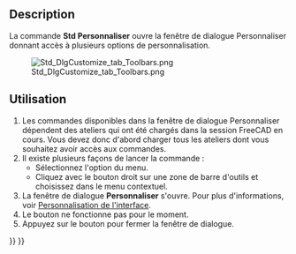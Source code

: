 <languages/>

{{Docnav/fr
|[[Std_UnitsCalculator/fr|Convertisseur d'unités]]
|[[Std_AddonMgr/fr|Gestionnaire des extensions]]
|[[Std_Tools_Menu/fr|Menu Outils]]
|IconL=Std_UnitsCalculator.svg
|IconR=Std_AddonMgr.svg
|IconC=Freecad.svg
}}

{{GuiCommand/fr
|Name=Std_DlgCustomize
|Name/fr=Std Personnaliser
|MenuLocation=Outils → Personnaliser...
|Workbenches=Tous
|SeeAlso=[[Interface_Customization/fr|Personnaliser l'interface]]
}}

==Description==

La commande '''Std Personnaliser''' ouvre la fenêtre de dialogue Personnaliser donnant accès à plusieurs options de personnalisation.

[[Image:Std_DlgCustomize_tab_Toolbars.png]]

{{Caption|La boite de dialogue Personnaliser}}

<span id="Usage"></span>
==Utilisation==

# Les commandes disponibles dans la fenêtre de dialogue Personnaliser dépendent des ateliers qui ont été chargés dans la session FreeCAD en cours. Vous devez donc d'abord charger tous les ateliers dont vous souhaitez avoir accès aux commandes.
# Il existe plusieurs façons de lancer la commande :
#* Sélectionnez l'option {{MenuCommand|Outils → [[Image:Std_DlgCustomize.svg|16px]] Personnaliser...}} du menu.
#* Cliquez avec le bouton droit sur une zone de barre d'outils et choisissez {{MenuCommand|[[Image:Std_DlgCustomize.svg|16px]] Personnaliser...}} dans le menu contextuel.
# La fenêtre de dialogue '''Personnaliser''' s'ouvre. Pour plus d'informations, voir [[Interface_Customization/fr#Options|Personnalisation de l'interface]].
# Le bouton {{Button|Aide}} ne fonctionne pas pour le moment.
# Appuyez sur le bouton {{Button|Fermer}} pour fermer la fenêtre de dialogue.


{{Docnav/fr
|[[Std_UnitsCalculator/fr|Convertisseur d'unités]]
|[[Std_AddonMgr/fr|Gestionnaire des extensions]]
|[[Std_Tools_Menu/fr|Menu Outils]]
|IconL=Std_UnitsCalculator.svg
|IconR=Std_AddonMgr.svg
|IconC=Freecad.svg
}}

{{Std_Base_navi{{#translation:}}}}
{{Userdocnavi{{#translation:}}}}